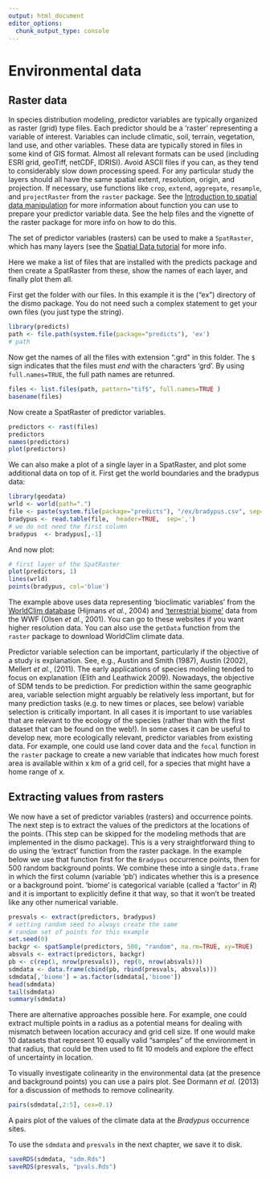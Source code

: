 ```yaml
---
output: html_document
editor_options: 
  chunk_output_type: console
---
```

# Environmental data

## Raster data

In species distribution modeling, predictor variables are typically organized as raster (grid) type files. Each predictor should be a 'raster' representing a variable of interest. Variables can include climatic, soil, terrain, vegetation, land use, and other variables. These data are typically stored in files in some kind of GIS format. Almost all relevant formats can be used (including ESRI grid, geoTiff, netCDF, IDRISI). Avoid ASCII files if you can, as they tend to considerably slow down processing speed. For any particular study the layers should all have the same spatial extent, resolution, origin, and projection. If necessary, use functions like `crop`, `extend`, `aggregate`, `resample`, and `projectRaster` from the `raster` package. See the [Introduction to spatial data manipulation](../../spatial/8-rastermanip.html) for more information about function you can use to prepare your predictor variable data. See the help files and the vignette of the raster package for more info on how to do this. 

The set of predictor variables (rasters) can be used to make a `SpatRaster`, which has many layers (see the [Spatial Data tutorial](../../spatial/4-rasterdata.html) for more info. 

Here we make a list of files that are installed with the predicts package and then create a SpatRaster from these, show the names of each layer, and finally plot them all.


First get the folder with our files. In this example it is the ("ex") directory of the dismo package. You do not need such a complex statement to get your own files (you just type the string).

```r
library(predicts)
path <- file.path(system.file(package="predicts"), 'ex')
# path
```

Now get the names of all the files with extension ".grd" in this folder. The `$` sign indicates that the files must *end* with the characters 'grd'. By using `full.names=TRUE`, the full path names are retunred.

```r
files <- list.files(path, pattern="tif$", full.names=TRUE )
basename(files)
```

Now create a SpatRaster of predictor variables. 
```r
predictors <- rast(files)
predictors
names(predictors)
plot(predictors)
```


We can also make a plot of a single layer in a SpatRaster, and plot some additional data on top of it. First get the world boundaries and the bradypus data:
```r
library(geodata)
wrld <- world(path=".")
file <- paste(system.file(package="predicts"), "/ex/bradypus.csv", sep="")
bradypus <- read.table(file,  header=TRUE,  sep=',')
# we do not need the first column
bradypus  <- bradypus[,-1]
```

And now plot:
```r
# first layer of the SpatRaster
plot(predictors, 1)
lines(wrld)
points(bradypus, col='blue')
```

The example above uses data representing 'bioclimatic variables' from the [WorldClim database](http://www.worldclim.org) (Hijmans *et al.*, 2004) and ['terrestrial biome'](http://www.worldwildlife.org/science/data/item1875.html) data from the WWF (Olsen *et al.*, 2001). You can go to these websites if you want higher resolution data. You can also use the `getData` function from the `raster` package to download WorldClim climate data.

Predictor variable selection can be important, particularly if the objective of a study is explanation. See, e.g., Austin and Smith (1987), Austin (2002), Mellert *et al.*, (2011). The early applications of species modeling tended to focus on explanation (Elith and Leathwick 2009). Nowadays, the objective of SDM tends to be prediction.  For prediction within the same geographic area, variable selection might arguably be relatively less important, but for many prediction tasks (e.g. to new times or places, see below) variable selection is critically important. In all cases it is important to use variables that are relevant to the ecology of the species (rather than with the first dataset that can be found on the web!).  In some cases it can be useful to develop new, more ecologically relevant, predictor variables from existing data. For example, one could use land cover data and the `focal` function in the `raster ` package to create a new variable that indicates how much forest area is available within x km of a grid cell, for a species that might have a home range of x. 



## Extracting values from rasters

We now have a set of predictor variables (rasters) and occurrence points. The next step is to extract the values of the predictors at the locations of the points. (This step can be skipped for the modeling methods that are implemented in the dismo package). This is a very straightforward thing to do using the 'extract' function from the raster package. In the example below we use that function first for the `Bradypus` occurrence points, then for 500 random background points. We combine these into a single `data.frame` in which the first column (variable 'pb') indicates whether this is a presence or a background point. 'biome' is categorical variable (called a 'factor' in *R*) and it is important to explicitly define it that way, so that it won't be treated like any other numerical variable.

```r
presvals <- extract(predictors, bradypus)
# setting random seed to always create the same
# random set of points for this example
set.seed(0)
backgr <- spatSample(predictors, 500, "random", na.rm=TRUE, xy=TRUE)
absvals <- extract(predictors, backgr)
pb <- c(rep(1, nrow(presvals)), rep(0, nrow(absvals)))
sdmdata <- data.frame(cbind(pb, rbind(presvals, absvals)))
sdmdata[,'biome'] = as.factor(sdmdata[,'biome'])
head(sdmdata)
tail(sdmdata)
summary(sdmdata)
```

There are alternative approaches possible here. For example, one could extract multiple points in a radius as a potential means for dealing with mismatch between location accuracy and grid cell size. If one would make 10 datasets that represent 10 equally valid "samples" of the environment in that radius, that could be then used to fit 10 models and explore the effect of uncertainty in location. 

To visually investigate colinearity in the environmental data (at the presence and background points) you can use a pairs plot. See Dormann *et al.* (2013) for a discussion of methods to remove colinearity. 

```r
pairs(sdmdata[,2:5], cex=0.1)
```

A pairs plot of the values of the climate data at the *Bradypus* occurrence sites.

To use the `sdmdata` and `presvals` in the next chapter, we save it to disk.

```r
saveRDS(sdmdata, "sdm.Rds")
saveRDS(presvals, "pvals.Rds")
```



